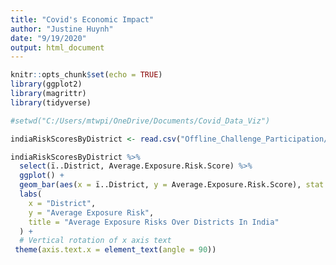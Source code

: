 ```yaml
---
title: "Covid's Economic Impact"
author: "Justine Huynh"
date: "9/19/2020"
output: html_document
---
```


```r
knitr::opts_chunk$set(echo = TRUE)
library(ggplot2)
library(magrittr)
library(tidyverse)

#setwd("C:/Users/mtwpi/OneDrive/Documents/Covid_Data_Viz")
```


```r
indiaRiskScoresByDistrict <- read.csv("Offline_Challenge_Participation/Offline_Challenge_Participation/RawChallengeData/FraymRiskIndicators_Raw&Raster/india/india/India COVID-19 Risk Scores by District.csv")
```



```r
indiaRiskScoresByDistrict %>% 
  select(ï..District, Average.Exposure.Risk.Score) %>% 
  ggplot() +
  geom_bar(aes(x = ï..District, y = Average.Exposure.Risk.Score), stat = "identity") +
  labs(
    x = "District",
    y = "Average Exposure Risk",
    title = "Average Exposure Risks Over Districts In India"
  ) +
  # Vertical rotation of x axis text
 theme(axis.text.x = element_text(angle = 90))
```

